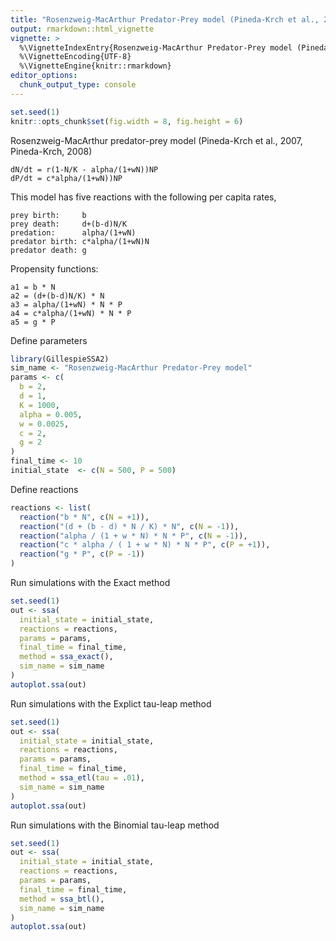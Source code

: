 ```yaml
---
title: "Rosenzweig-MacArthur Predator-Prey model (Pineda-Krch et al., 2007)"
output: rmarkdown::html_vignette
vignette: >
  %\VignetteIndexEntry{Rosenzweig-MacArthur Predator-Prey model (Pineda-Krch et al., 2007)}
  %\VignetteEncoding{UTF-8}
  %\VignetteEngine{knitr::rmarkdown}
editor_options: 
  chunk_output_type: console
---
```


<!-- github markdown built using 
rmarkdown::render("vignettes/rm_predator_prey.Rmd", output_format = "github_document")
-->

```r
set.seed(1)
knitr::opts_chunk$set(fig.width = 8, fig.height = 6)
```

Rosenzweig-MacArthur predator-prey model (Pineda-Krch et al., 2007, Pineda-Krch, 2008)

```
dN/dt = r(1-N/K - alpha/(1+wN))NP
dP/dt = c*alpha/(1+wN))NP
```

This model has five reactions with the following per capita rates,
```
prey birth:     b
prey death:     d+(b-d)N/K
predation:      alpha/(1+wN)
predator birth: c*alpha/(1+wN)N
predator death: g
```

Propensity functions:
```
a1 = b * N
a2 = (d+(b-d)N/K) * N
a3 = alpha/(1+wN) * N * P
a4 = c*alpha/(1+wN) * N * P
a5 = g * P
```

Define parameters
```r
library(GillespieSSA2)
sim_name <- "Rosenzweig-MacArthur Predator-Prey model"
params <- c(
  b = 2, 
  d = 1,
  K = 1000,
  alpha = 0.005, 
  w = 0.0025,
  c = 2,
  g = 2
)
final_time <- 10
initial_state  <- c(N = 500, P = 500)
```

Define reactions
```r
reactions <- list(
  reaction("b * N", c(N = +1)),
  reaction("(d + (b - d) * N / K) * N", c(N = -1)),
  reaction("alpha / (1 + w * N) * N * P", c(N = -1)),
  reaction("c * alpha / ( 1 + w * N) * N * P", c(P = +1)),
  reaction("g * P", c(P = -1))
)
```

Run simulations with the Exact method
```r
set.seed(1)
out <- ssa(
  initial_state = initial_state,
  reactions = reactions,
  params = params,
  final_time = final_time,
  method = ssa_exact(),
  sim_name = sim_name
) 
autoplot.ssa(out)
```

Run simulations with the Explict tau-leap method
```r
set.seed(1)
out <- ssa(
  initial_state = initial_state,
  reactions = reactions,
  params = params,
  final_time = final_time,
  method = ssa_etl(tau = .01),
  sim_name = sim_name
) 
autoplot.ssa(out)
```

Run simulations with the Binomial tau-leap method
```r
set.seed(1)
out <- ssa(
  initial_state = initial_state,
  reactions = reactions,
  params = params,
  final_time = final_time,
  method = ssa_btl(),
  sim_name = sim_name
) 
autoplot.ssa(out)
```
